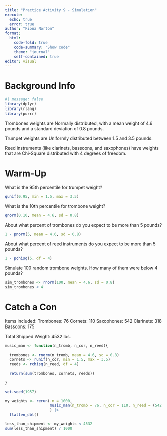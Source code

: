 ```yaml
---
title: "Practice Activity 9 - Simulation"
execute:
  echo: true
  error: true 
author: "Fiona Norton"
format: 
  html: 
    code-fold: true
    code-summary: "Show code"
    theme: "journal"
    self-contained: true
editor: visual
---
```


# Background Info

```r
#| message: false
library(dplyr)
library(rlang)
library(purrr)
```


Trombones weights are Normally distributed, with a mean weight of 4.6 pounds and a standard deviation of 0.8 pounds.

Trumpet weights are Uniformly distributed between 1.5 and 3.5 pounds.

Reed instruments (like clarinets, bassoons, and saxophones) have weights that are Chi-Square distributed with 4 degrees of freedom.


# Warm-Up

What is the 95th percentile for trumpet weight?

```r
qunif(0.95, min = 1.5, max = 3.5)
```


What is the 10th percentile for trombone weight?

```r
qnorm(0.10, mean = 4.6, sd = 0.8)
```


About what percent of trombones do you expect to be more than 5 pounds?

```r
1 - pnorm(5, mean = 4.6, sd = 0.8)
```


About what percent of reed instruments do you expect to be more than 5 pounds?

```r
1 - pchisq(5, df = 4)
```


Simulate 100 random trombone weights. How many of them were below 4 pounds?

```r
sim_trombones <- rnorm(100, mean = 4.6, sd = 0.8)
sim_trombones < 4
```


# Catch a Con 

Items included:
    Trombones: 76
    Cornets: 110
    Saxophones: 542
    Clarinets: 318
    Bassoons: 175
    
Total Shipped Weight: 4532 lbs.

```r
music_man <- function(n_tromb, n_cor, n_reed){
  
  trombones <- rnorm(n_tromb, mean = 4.6, sd = 0.8)
  cornets <- runif(n_cor, min = 1.5, max = 3.5)
  reeds <- rchisq(n_reed, df = 4)
  
  return(sum(trombones, cornets, reeds))
  
}

set.seed(1957)

my_weights <- rerun(.n = 1000, 
                    music_man(n_tromb = 76, n_cor = 110, n_reed = (542 + 318 + 175))
                    ) |> 
  flatten_dbl()


```


```r
less_than_shipment <- my_weights < 4532
sum(less_than_shipment) / 1000
```


